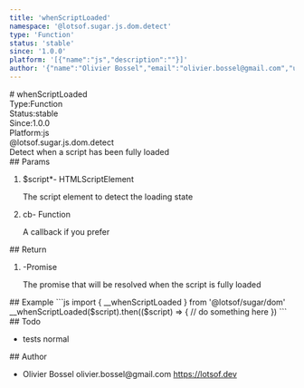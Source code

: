 ```yaml
---
title: 'whenScriptLoaded'
namespace: '@lotsof.sugar.js.dom.detect'
type: 'Function'
status: 'stable'
since: '1.0.0'
platform: '[{"name":"js","description":""}]'
author: '{"name":"Olivier Bossel","email":"olivier.bossel@gmail.com","url":"https://lotsof.dev"}'
---
```

<div class="docmap-mdx">
# whenScriptLoaded
<div class="_metas">
<div class="_type"><span class="_type-label">Type:</span><span class="_type-value">Function</span></div>
<div class="_status"><span class="_status-label">Status:</span><span class="_status-value -stable">stable</span></div>
<div class="_since"><span class="_since-label">Since:</span><span class="_since-value">1.0.0</span></div>
<div class="_platform"><span class="_platform-label">Platform:</span><span class="_platform-value -js">js</span></div>
</div>
<div class="_namespace">@lotsof.sugar.js.dom.detect</div>
<div class="_description typo-format typo-rhythm">
Detect when a script has been fully loaded
</div>
<div class="_params">
## Params
<ol class="_list">
<li class="_item">
<span class="_name">$script<span class="_required">*</span></span><span class="_default">-</span> <span class="_type">HTMLScriptElement</span>
<p class="_description">The script element to detect the loading state</p>
</li>
<li class="_item">
<span class="_name">cb</span><span class="_default">-</span> <span class="_type">Function</span>
<p class="_description">A callback if you prefer</p>
</li>
</ol>
</div>
<div class="_return">
## Return
<ol class="_list">
<li class="_item">
<span class="_default">-</span><span class="_type">Promise</span>
<p class="_description">The promise that will be resolved when the script is fully loaded</p>
</li>
</ol>
</div>
<div class="_examples">
## Example
```js
import { __whenScriptLoaded } from '@lotsof/sugar/dom'
__whenScriptLoaded($script).then(($script) => {
  // do something here
})
```
</div>
<div class="_todo">
## Todo
<ul class="_list">
<li class="_item">
<span class="_description">tests</span>
<span class="_priority -normal">normal</span>
</li>
</ul>
</div>
<div class="_author">
## Author
<ul class="_list">
<li class="_item">
<span class="_name">Olivier Bossel</span>
<span class="_email">olivier.bossel@gmail.com</span>
<a href="https://lotsof.dev" target="_blank" class="_url">https://lotsof.dev</a>
</li>
</ul>
</div>
</div>